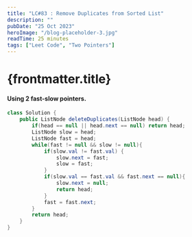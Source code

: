 ```yaml
---
title: "LC#83 : Remove Duplicates from Sorted List"
description: ""
pubDate: "25 Oct 2023"
heroImage: "/blog-placeholder-3.jpg"
readTime: 25 minutes
tags: ["Leet Code", "Two Pointers"]
---
```


# {frontmatter.title}

#### Using 2 fast-slow pointers.

```java
class Solution {
    public ListNode deleteDuplicates(ListNode head) {
        if(head == null || head.next == null) return head;
        ListNode slow = head;
        ListNode fast = head;
        while(fast != null && slow != null){
            if(slow.val != fast.val) {
                slow.next = fast;
                slow = fast;
            }
            if(slow.val == fast.val && fast.next == null){
                slow.next = null;
                return head;
            }
            fast = fast.next;
        }
        return head;
    }
}
```
